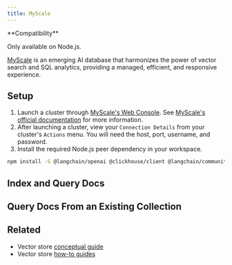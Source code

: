 ```yaml
---
title: MyScale
---
```


<Tip>
**Compatibility**

Only available on Node.js.
</Tip>

[MyScale](https://myscale.com/) is an emerging AI database that harmonizes the power of vector search and SQL analytics, providing a managed, efficient, and responsive experience.

## Setup

1. Launch a cluster through [MyScale's Web Console](https://console.myscale.com/). See [MyScale's official documentation](https://docs.myscale.com/en/quickstart/) for more information.
2. After launching a cluster, view your `Connection Details` from your cluster's `Actions` menu. You will need the host, port, username, and password.
3. Install the required Node.js peer dependency in your workspace.

```bash npm
npm install -S @langchain/openai @clickhouse/client @langchain/community @langchain/core
```

## Index and Query Docs


<MyscaleFromtexts />

## Query Docs From an Existing Collection


<MyscaleSearch />

## Related

- Vector store [conceptual guide](/oss/concepts/#vectorstores)
- Vector store [how-to guides](/oss/how-to/#vectorstores)
